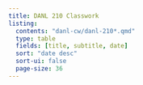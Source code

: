 ```yaml
---
title: DANL 210 Classwork
listing:
  contents: "danl-cw/danl-210*.qmd"
  type: table
  fields: [title, subtitle, date]
  sort: "date desc"
  sort-ui: false
  page-size: 36
---
```

